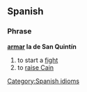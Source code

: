 ==Spanish==
===Phrase===
'''[[armar]] la de San Quintín'''
# to start a [[fight]]
# to [[raise Cain]]

[[Category:Spanish idioms]]